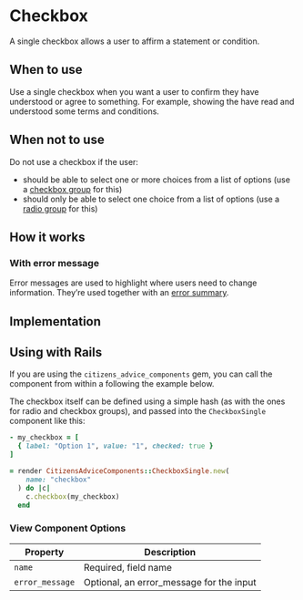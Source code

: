 
# Checkbox

A single checkbox allows a user to affirm a statement or condition.

<Preview>
  <Story id="forms-checkbox--basic" />
</Preview>

## When to use

Use a single checkbox when you want a user to confirm they have understood or agree to something. For example, showing the have read and understood some terms and conditions.

## When not to use

Do not use a checkbox if the user:

- should be able to select one or more choices from a list of options (use a [checkbox group](/docs/forms-checkbox-group--basic) for this)
- should only be able to select one choice from a list of options (use a [radio group](/docs/forms-radio-group--basic#radio-groups) for this)

## How it works

### With error message

Error messages are used to highlight where users need to change information. They’re used together with an [error summary](/design-system/styleguide/forms/components-error-summary--page?path=/docs/forms-error-summary--example).

<Preview>
  <Story id="forms-checkbox--with-error" />
</Preview>

## Implementation

## Using with Rails

If you are using the `citizens_advice_components` gem, you can call the component from within a following the example below.

The checkbox itself can be defined using a simple hash (as with the ones for radio and checkbox groups), and passed into the `CheckboxSingle` component like this:

```rb
- my_checkbox = [
  { label: "Option 1", value: "1", checked: true }
]

= render CitizensAdviceComponents::CheckboxSingle.new(
    name: "checkbox"
  ) do |c|
    c.checkbox(my_checkbox)
  end
```

### View Component Options

| Property        | Description                              |
| --------------- | ---------------------------------------- |
| `name`          | Required, field name                     |
| `error_message` | Optional, an error_message for the input |
